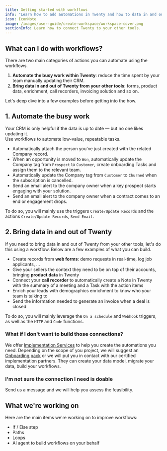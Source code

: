 ```yaml
---
title: Getting started with workflows
info: "Learn how to add automations in Twenty and how to data in and out."
icon: IconNote
image: /images/user-guide/create-workspace/workspace-cover.png
sectionInfo: Learn how to connect Twenty to your other tools.
---
```

## What can I do with workflows?
There are two main categories of actions you can automate using the workflows.
  1. **Automate the busy work within Twenty**: reduce the time spent by your team manually updating their CRM.
  2. **Bring data in and out of Twenty from your other tools**: forms, product data, enrichment, call recorders, invoicing solution and so on.

Let's deep dive into a few examples before getting into the how.  

## 1. Automate the busy work
Your CRM is only helpful if the data is up to date — but no one likes updating it.  
Use workflows to automate low-value, repeatable tasks.
- Automatically attach the person you've just created with the related Company record.
- When an opportunity is moved to `Won`, automatically update the Company tag from `Prospect` to `Customer`, create onboarding Tasks and assign them to the relevant team.
- Automatically update the Company tag from `Customer` to `Churned` when the subscription is cancelled.
- Send an email alert to the company owner when a key prospect starts engaging with your solution.
- Send an email alert to the company owner when a contract comes to an end or engagement drops.

To do so, you will mainly use the triggers `Create/Update Records` and the actions `Create/Update Records`, `Send Email`.


## 2. Bring data in and out of Twenty
If you need to bring data in and out of Twenty from your other tools, let's do this using a workflow.
Below are a few examples of what you can build.
- Create records from **web forms**: demo requests in real-time, log job applicants, ...
- Give your sellers the context they need to be on top of their accounts, bringing **product data** in Twenty
- Connect your **call recorder** to automatically create a Note in Twenty with the summary of a meeting and a Task with the action items
- Enrich your leads with demographics enrichment to know who your team is talking to
- Send the information needed to generate an invoice when a deal is closed

To do so, you will mainly leverage the ```On a schedule``` and ```Webhook``` triggers, as well as the ```HTTP``` and ```Code``` functions. 

### What if I don't want to build those connections?
We offer [Implementation Services](https://twenty.com/implementation-services) to help you create the automations you need.
Depending on the scope of you project, we will suggest an [Onboarding pack](https://twenty.com/onboarding-packages) or we will put you in contact with our certified implementation partners. They can create your data model, migrate your data, build your workflows.  

### I'm not sure the connection I need is doable
Send us a message and we will help you assess the feasibility. 

## What we're working on
Here are the main items we're working on to improve workflows:
- If / Else step
- Paths
- Loops
- AI agent to build workflows on your behalf


<ArticleEditContent></ArticleEditContent>
